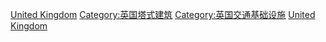{{Commonscat|Lighthouses in the United Kingdom}}

[[Category:各國燈塔|United Kingdom]]
[[Category:英国塔式建筑|Category:英国塔式建筑]]
[[Category:英国交通基础设施|Category:英国交通基础设施]]
[[Category:欧洲灯塔|United Kingdom]]